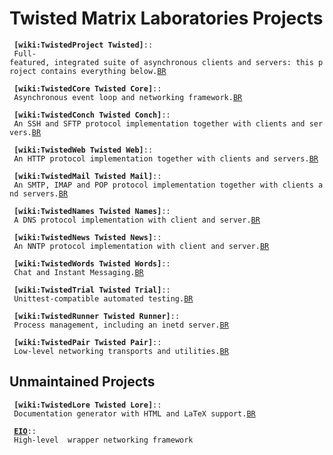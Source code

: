 = Twisted Matrix Laboratories Projects =

  '''[wiki:TwistedProject Twisted]'''::
  Full-featured, integrated suite of asynchronous clients and servers: this project contains everything below.[[BR]]

  '''[wiki:TwistedCore Twisted Core]'''::
  Asynchronous event loop and networking framework.[[BR]]

  '''[wiki:TwistedConch Twisted Conch]'''::
  An SSH and SFTP protocol implementation together with clients and servers.[[BR]]

  '''[wiki:TwistedWeb Twisted Web]'''::
  An HTTP protocol implementation together with clients and servers.[[BR]]

  '''[wiki:TwistedMail Twisted Mail]'''::
  An SMTP, IMAP and POP protocol implementation together with clients and servers.[[BR]]

  '''[wiki:TwistedNames Twisted Names]'''::
  A DNS protocol implementation with client and server.[[BR]]

  '''[wiki:TwistedNews Twisted News]'''::
  An NNTP protocol implementation with client and server.[[BR]]

  '''[wiki:TwistedWords Twisted Words]'''::
  Chat and Instant Messaging.[[BR]]

  '''[wiki:TwistedTrial Twisted Trial]'''::
  Unittest-compatible automated testing.[[BR]]

  '''[wiki:TwistedRunner Twisted Runner]'''::
  Process management, including an inetd server.[[BR]]

  '''[wiki:TwistedPair Twisted Pair]'''::
  Low-level networking transports and utilities.[[BR]]

== Unmaintained Projects ==

  '''[wiki:TwistedLore Twisted Lore]'''::
  Documentation generator with HTML and LaTeX support.[[BR]]

  '''[http://allmydata.org/trac/EIO EIO]'''::
  High-level {{{java.nio}}} wrapper networking framework
